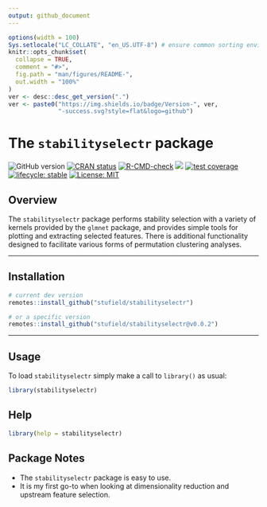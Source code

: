 ```yaml
---
output: github_document
---
```


<!-- README.md is generated from README.Rmd. Please edit that file -->

```r
options(width = 100)
Sys.setlocale("LC_COLLATE", "en_US.UTF-8") # ensure common sorting envir
knitr::opts_chunk$set(
  collapse = TRUE,
  comment = "#>",
  fig.path = "man/figures/README-",
  out.width = "100%"
)
ver <- desc::desc_get_version(".")
ver <- paste0("https://img.shields.io/badge/Version-", ver,
              "-success.svg?style=flat&logo=github")
```


# The `stabilityselectr` package

<!-- badges: start -->
![GitHub version](`r ver`)
[![CRAN status](http://www.r-pkg.org/badges/version/stabilityselectr)](https://cran.r-project.org/package=stabilityselectr)
[![R-CMD-check](https://github.com/stufield/stabilityselectr/workflows/R-CMD-check/badge.svg)](https://github.com/stufield/stabilityselectr/actions)
[![](https://cranlogs.r-pkg.org/badges/grand-total/stabilityselectr)](https://cran.r-project.org/package=stabilityselectr)
[![test coverage](https://codecov.io/gh/stufield/stabilityselectr/branch/main/graph/badge.svg)](https://app.codecov.io/gh/stufield/stabilityselectr?branch=main)
[![lifecycle: stable](https://img.shields.io/badge/lifecycle-stable-brightgreen.svg)](https://lifecycle.r-lib.org/articles/stages.html#stable)
[![License: MIT](https://img.shields.io/badge/License-MIT-blue.svg)](https://choosealicense.com/licenses/mit/)
<!-- badges: end -->




## Overview

The `stabilityselectr` package performs stability selection with a 
variety of kernels provided by the `glmnet` package, and provides 
simple tools for plotting and extracting selected features.
There is additional functionality designed to facilitate
various forms of permutation clustering analyses.


----------------


## Installation

```r
# current dev version
remotes::install_github("stufield/stabilityselectr")

# or a specific version
remotes::install_github("stufield/stabilityselectr@v0.0.2")
```

----------------


## Usage

To load `stabilityselectr` simply make a call to `library()` as usual:

```r
library(stabilityselectr)
```


## Help

```r
library(help = stabilityselectr)
```


## Package Notes

* The `stabilityselectr` package is easy to use.
* It is my first go-to when looking at dimensionality reduction
  and upstream feature selection.

